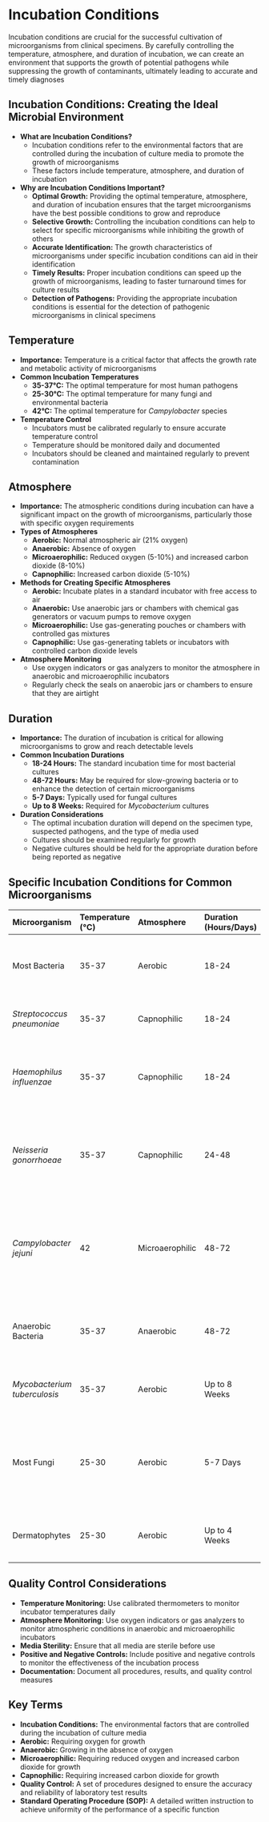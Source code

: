# Incubation Conditions {-}

Incubation conditions are crucial for the successful cultivation of microorganisms from clinical specimens. By carefully controlling the temperature, atmosphere, and duration of incubation, we can create an environment that supports the growth of potential pathogens while suppressing the growth of contaminants, ultimately leading to accurate and timely diagnoses

## **Incubation Conditions: Creating the Ideal Microbial Environment** {-}

*   **What are Incubation Conditions?**
    *   Incubation conditions refer to the environmental factors that are controlled during the incubation of culture media to promote the growth of microorganisms
    *   These factors include temperature, atmosphere, and duration of incubation

*   **Why are Incubation Conditions Important?**
    *   **Optimal Growth:** Providing the optimal temperature, atmosphere, and duration of incubation ensures that the target microorganisms have the best possible conditions to grow and reproduce
    *   **Selective Growth:** Controlling the incubation conditions can help to select for specific microorganisms while inhibiting the growth of others
    *   **Accurate Identification:** The growth characteristics of microorganisms under specific incubation conditions can aid in their identification
    *   **Timely Results:** Proper incubation conditions can speed up the growth of microorganisms, leading to faster turnaround times for culture results
    *   **Detection of Pathogens:** Providing the appropriate incubation conditions is essential for the detection of pathogenic microorganisms in clinical specimens

## **Temperature** {-}

*   **Importance:** Temperature is a critical factor that affects the growth rate and metabolic activity of microorganisms
*   **Common Incubation Temperatures**
    *   **35-37°C:** The optimal temperature for most human pathogens
    *   **25-30°C:** The optimal temperature for many fungi and environmental bacteria
    *   **42°C:** The optimal temperature for *Campylobacter* species
*   **Temperature Control**
    *   Incubators must be calibrated regularly to ensure accurate temperature control
    *   Temperature should be monitored daily and documented
    *   Incubators should be cleaned and maintained regularly to prevent contamination

## **Atmosphere** {-}

*   **Importance:** The atmospheric conditions during incubation can have a significant impact on the growth of microorganisms, particularly those with specific oxygen requirements
*   **Types of Atmospheres**
    *   **Aerobic:** Normal atmospheric air (21% oxygen)
    *   **Anaerobic:** Absence of oxygen
    *   **Microaerophilic:** Reduced oxygen (5-10%) and increased carbon dioxide (8-10%)
    *   **Capnophilic:** Increased carbon dioxide (5-10%)
*   **Methods for Creating Specific Atmospheres**
    *   **Aerobic:** Incubate plates in a standard incubator with free access to air
    *   **Anaerobic:** Use anaerobic jars or chambers with chemical gas generators or vacuum pumps to remove oxygen
    *   **Microaerophilic:** Use gas-generating pouches or chambers with controlled gas mixtures
    *   **Capnophilic:** Use gas-generating tablets or incubators with controlled carbon dioxide levels
*   **Atmosphere Monitoring**
    *   Use oxygen indicators or gas analyzers to monitor the atmosphere in anaerobic and microaerophilic incubators
    *   Regularly check the seals on anaerobic jars or chambers to ensure that they are airtight

## **Duration** {-}

*   **Importance:** The duration of incubation is critical for allowing microorganisms to grow and reach detectable levels
*   **Common Incubation Durations**
    *   **18-24 Hours:** The standard incubation time for most bacterial cultures
    *   **48-72 Hours:** May be required for slow-growing bacteria or to enhance the detection of certain microorganisms
    *   **5-7 Days:** Typically used for fungal cultures
    *   **Up to 8 Weeks:** Required for *Mycobacterium* cultures
*   **Duration Considerations**
    *   The optimal incubation duration will depend on the specimen type, suspected pathogens, and the type of media used
    *   Cultures should be examined regularly for growth
    *   Negative cultures should be held for the appropriate duration before being reported as negative

## **Specific Incubation Conditions for Common Microorganisms** {-}

| Microorganism                      | Temperature (°C) | Atmosphere        | Duration (Hours/Days) | Notes                                                                                               |
| :---------------------------- | :---------------- | :---------------- | :-------------------- | :-------------------------------------------------------------------------------------------------- |
| Most Bacteria                    | 35-37             | Aerobic           | 18-24                 | Standard incubation conditions for most clinical specimens                                              |
| *Streptococcus pneumoniae*       | 35-37             | Capnophilic       | 18-24                 | Increased CO2 enhances growth                                                                           |
| *Haemophilus influenzae*        | 35-37             | Capnophilic       | 18-24                 | Requires hemin and NAD; increased CO2 enhances growth                                                   |
| *Neisseria gonorrhoeae*         | 35-37             | Capnophilic       | 24-48                 | Requires specific growth factors; increased CO2 enhances growth                                        |
| *Campylobacter jejuni*        | 42                | Microaerophilic   | 48-72                 | Requires reduced oxygen and increased CO2; elevated temperature inhibits other bacteria                 |
| Anaerobic Bacteria               | 35-37             | Anaerobic         | 48-72                 | Strict anaerobes require complete absence of oxygen                                                    |
| *Mycobacterium tuberculosis*  | 35-37             | Aerobic           | Up to 8 Weeks        | Slow-growing; requires prolonged incubation                                                           |
| Most Fungi                       | 25-30             | Aerobic           | 5-7 Days              | Lower temperature promotes fungal growth; some fungi may require longer incubation                    |
| Dermatophytes                    | 25-30             | Aerobic           | Up to 4 Weeks        | Slow-growing; requires prolonged incubation                                                           |

## **Quality Control Considerations** {-}

*   **Temperature Monitoring:** Use calibrated thermometers to monitor incubator temperatures daily
*   **Atmosphere Monitoring:** Use oxygen indicators or gas analyzers to monitor atmospheric conditions in anaerobic and microaerophilic incubators
*   **Media Sterility:** Ensure that all media are sterile before use
*   **Positive and Negative Controls:** Include positive and negative controls to monitor the effectiveness of the incubation process
*   **Documentation:** Document all procedures, results, and quality control measures

## **Key Terms** {-}

*   **Incubation Conditions:** The environmental factors that are controlled during the incubation of culture media
*   **Aerobic:** Requiring oxygen for growth
*   **Anaerobic:** Growing in the absence of oxygen
*   **Microaerophilic:** Requiring reduced oxygen and increased carbon dioxide for growth
*   **Capnophilic:** Requiring increased carbon dioxide for growth
*   **Quality Control:** A set of procedures designed to ensure the accuracy and reliability of laboratory test results
*   **Standard Operating Procedure (SOP):** A detailed written instruction to achieve uniformity of the performance of a specific function
